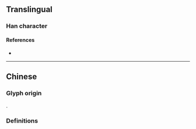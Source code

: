 {{character info}}
==Translingual==

===Han character===
{{Han char|rn=76|rad=欠|as=12|sn=16|four=|canj=LXNO|ids=⿰肅欠}}

====References====
* {{Han ref|kx=0572.150|dkj=16201|dj=0960.140|hdz=32153.010|uh=6B57|ud=27479}}

----

==Chinese==

===Glyph origin===
{{Han etym}}
{{Han compound|肅|欠|ls=psc|c1=p|c2=s}}.

===Definitions===
{{zh-see|嘯|a}}